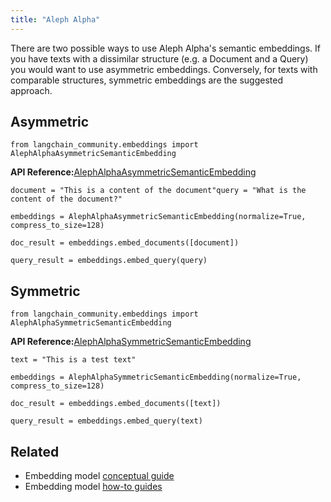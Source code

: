 ```yaml
---
title: "Aleph Alpha"
---
```


There are two possible ways to use Aleph Alpha's semantic embeddings. If you have texts with a dissimilar structure (e.g. a Document and a Query) you would want to use asymmetric embeddings. Conversely, for texts with comparable structures, symmetric embeddings are the suggested approach.

## Asymmetric

```
from langchain_community.embeddings import AlephAlphaAsymmetricSemanticEmbedding
```

**API Reference:**[AlephAlphaAsymmetricSemanticEmbedding](https://python.langchain.com/api_reference/community/embeddings/langchain_community.embeddings.aleph_alpha.AlephAlphaAsymmetricSemanticEmbedding.html)

```
document = "This is a content of the document"query = "What is the content of the document?"
```

```
embeddings = AlephAlphaAsymmetricSemanticEmbedding(normalize=True, compress_to_size=128)
```

```
doc_result = embeddings.embed_documents([document])
```

```
query_result = embeddings.embed_query(query)
```

## Symmetric

```
from langchain_community.embeddings import AlephAlphaSymmetricSemanticEmbedding
```

**API Reference:**[AlephAlphaSymmetricSemanticEmbedding](https://python.langchain.com/api_reference/community/embeddings/langchain_community.embeddings.aleph_alpha.AlephAlphaSymmetricSemanticEmbedding.html)

```
text = "This is a test text"
```

```
embeddings = AlephAlphaSymmetricSemanticEmbedding(normalize=True, compress_to_size=128)
```

```
doc_result = embeddings.embed_documents([text])
```

```
query_result = embeddings.embed_query(text)
```

## Related

* Embedding model [conceptual guide](/src/oss/concepts/embedding_models)
* Embedding model [how-to guides](/src/oss/how_to/#embedding-models)
